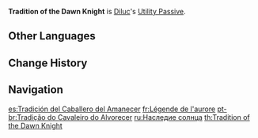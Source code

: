 {{Talent Infobox
|image         = Talent Tradition of the Dawn Knight.png
|character     = Diluc
|type          = Utility Passive
|info          = Refunds 15% of the ores used when [[Forging]] [[Claymore]]-type weapons.
|utility1      = Forging
|utility2      = Claymore Forging
|utility3      = Refund
}}
'''Tradition of the Dawn Knight''' is [[Diluc]]'s [[Utility Passive]].

==Other Languages==
{{Other Languages
|en      = Tradition of the Dawn Knight
|zhs     = 晨曦的传统
|zhs_rm  = Chénxī de chuántǒng
|zht     = 晨曦的傳統
|zht_rm  = Chénxī de chuántǒng
|zh_tl   = Tradition of the First Rays of Morning Sun
|ja      = アカツキの伝統
|ja_rm   = Akatsuki no Dentou
|ja_tl   = Tradition of the Dawn
|ko      = 새벽의 전통
|ko_rm   = Saebyeok-ui Jeontong
|ko_tl   = Tradition of the Dawn
|es      = Tradición del Caballero del Amanecer
|es_tl   = Tradition of the Dawn Knight
|fr      = Légende de l'aurore
|fr_tl   = Legend of the Dawn
|ru      = Наследие солнца
|ru_tl   = 
|th      = Tradition of the Dawn Knight
|vi      = Truyền Thống Của Bình Minh
|vi_tl   = Tradition of the Dawn
|de      = Tradition der Dämmerung
|de_tl   = Tradition of the Dawn
|id      = Tradition of the Dawn Knight
|pt      = Tradição do Cavaleiro do Alvorecer
|pt_tl   = Tradition of the Dawn Knight
}}

==Change History==
{{Change History|1.0}}

==Navigation==
{{Talent Navbox|Diluc}}

[[es:Tradición del Caballero del Amanecer]]
[[fr:Légende de l'aurore]]
[[pt-br:Tradição do Cavaleiro do Alvorecer]]
[[ru:Наследие солнца]]
[[th:Tradition of the Dawn Knight]]